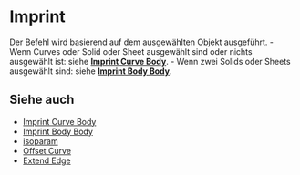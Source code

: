 
# Imprint

<Reference shortcut="Umschalt + I" command="Imprint" button="Im vorgeschlagenen Befehlsmenü" buttonIcon="button-imprint"  />

Der Befehl wird basierend auf dem ausgewählten Objekt ausgeführt.
     - Wenn Curves oder Solid oder Sheet ausgewählt sind oder nichts ausgewählt ist: siehe [**Imprint Curve Body**](imprint-curve-body).
     - Wenn zwei Solids oder Sheets ausgewählt sind: siehe [**Imprint Body Body**](imprint-body-body).

## Siehe auch
- [Imprint Curve Body](imprint-curve-body)
- [Imprint Body Body](imprint-body-body)
- [isoparam](isoparam)
- [Offset Curve](offset-curve)
- [Extend Edge](extend-edge)